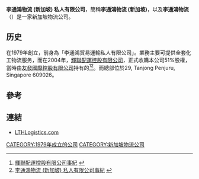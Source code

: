 '''李通鴻物流 (新加坡) 私人有限公司'''，簡稱'''李通鴻物流 (新加坡) '''，以及'''李通鴻物流'''（'''{{lang-en|LTH Logistics (Singapore) Private Limited}}'''）是一家新加坡物流公司。

==历史==
在1979年創立，前身為「李通鴻貿易運輸私人有限公司」。業務主要可提供全套化工物流服务，而在2004年，[[輝聯配運控股有限公司|輝聯配運控股有限公司]]，正式收購本公司51%股權，當時由[[友發國際控股有限公司|友發國際控股有限公司]]持有的<ref>[http://www.freightlinks.net/chinese/v3/aboutus_history.asp 輝聯配運控股有限公司事紀] {{webarchive|url=https://web.archive.org/web/20090606200153/http://www.freightlinks.net/chinese/v3/aboutus_history.asp |date=2009-06-06 }}</ref><ref>[http://www.lthlogistics.com/milestones.htm 李通鴻物流 (新加坡) 私人有限公司事紀] {{webarchive|url=https://web.archive.org/web/20100406101527/http://www.lthlogistics.com/milestones.htm |date=2010-04-06 }}</ref>。而總部位於29, Tanjong Penjuru, Singapore 609026。

==參考==
{{reflist}}

==連結==
*[http://www.lthlogistics.com LTHLogistics.com] {{Wayback|url=http://www.lthlogistics.com/ |date=20200524202036 }}

[[CATEGORY:1979年成立的公司|CATEGORY:1979年成立的公司]]
[[CATEGORY:新加坡物流公司|CATEGORY:新加坡物流公司]]